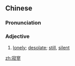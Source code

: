 ==Chinese==
{{zh-forms}}

===Pronunciation===
{{zh-pron
|m=寂liáo
|c=zik6 liu4
|cat=a
}}

===Adjective===
{{zh-adj}}

# [[lonely]]; [[desolate]]; [[still]], [[silent]]

[[zh:寂寥]]